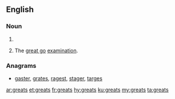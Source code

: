 ==English==

===Noun===
{{head|en|plural}}

# {{plural of|great|lang=en}}
# {{cx|UK|slang|universities|dated|lang=en}} The [[great go]] [[examination]].

===Anagrams===
* [[gaster#English|gaster]], [[grates#English|grates]], [[ragest#English|ragest]], [[stager#English|stager]], [[targes#English|targes]]

[[ar:greats]]
[[et:greats]]
[[fr:greats]]
[[hy:greats]]
[[ku:greats]]
[[my:greats]]
[[ta:greats]]